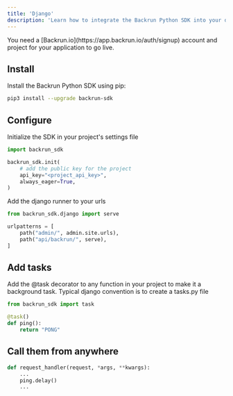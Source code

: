 ```yaml
---
title: 'Django'
description: 'Learn how to integrate the Backrun Python SDK into your django application'
---
```


<Tip>
  You need a [Backrun.io](https://app.backrun.io/auth/signup) account and project for your
  application to go live.
</Tip>


## Install
Install the Backrun Python SDK using pip:

```bash
pip3 install --upgrade backrun-sdk
```

## Configure

Initialize the SDK in your project's settings file

```python settings.py
import backrun_sdk

backrun_sdk.init(
    # add the public key for the project
    api_key="<project_api_key>",
    always_eager=True,
)
```


Add the django runner to your urls

```python urls.py
from backrun_sdk.django import serve

urlpatterns = [
    path("admin/", admin.site.urls),
    path("api/backrun/", serve),
]
```


## Add tasks

Add the @task decorator to any function in your project to make it a background task. Typical django convention is to create a tasks.py file

```python <your_app>/tasks.py
from backrun_sdk import task

@task()
def ping():
    return "PONG"
```

## Call them from anywhere
```python <your_app>/views.py
def request_handler(request, *args, **kwargs):
    ...
    ping.delay()
    ...
```